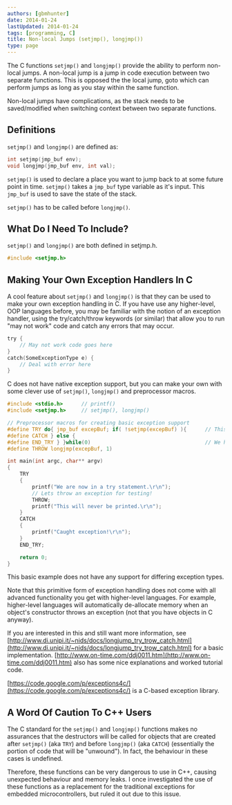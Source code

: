 ```yaml
---
authors: [gbmhunter]
date: 2014-01-24
lastUpdated: 2014-01-24
tags: [programming, C]
title: Non-local Jumps (setjmp(), longjmp())
type: page
---
```


The C functions `setjmp()` and `longjmp()` provide the ability to perform non-local jumps. A non-local jump is a jump in code execution between two separate functions. This is opposed the the local jump, goto which can perform jumps as long as you stay within the same function.

Non-local jumps have complications, as the stack needs to be saved/modified when switching context between two separate functions.

## Definitions

`setjmp()` and `longjmp()` are defined as:

```c
int setjmp(jmp_buf env);
void longjmp(jmp_buf env, int val);
```

`setjmp()` is used to declare a place you want to jump back to at some future point in time. `setjmp()` takes a `jmp_buf` type variable as it's input. This `jmp_buf` is used to save the state of the stack.

`setjmp()` has to be called before `longjmp()`.

## What Do I Need To Include?

`setjmp()` and `longjmp()` are both defined in setjmp.h.

```c    
#include <setjmp.h>
```

## Making Your Own Exception Handlers In C

A cool feature about `setjmp()` and `longjmp()` is that they can be used to make your own exception handling in C. If you have use any higher-level, OOP languages before, you may be familiar with the notion of an exception handler, using the try/catch/throw keywords (or similar) that allow you to run "may not work" code and catch any errors that may occur.

```c    
try {
    // May not work code goes here
}
catch(SomeExceptionType e) {
    // Deal with error here
}
```

C does not have native exception support, but you can make your own with some clever use of `setjmp()`, `longjmp()` and preprocessor macros.

```c    
#include <stdio.h>		// printf()
#include <setjmp.h>		// setjmp(), longjmp()

// Preprocessor macros for creating basic exception support
#define TRY do{ jmp_buf excepBuf; if( !setjmp(excepBuf) ){		// This part creates the varable excepBuf, used for storing stack state
#define CATCH } else {
#define END_TRY } }while(0)										// We have to have a macro of ending the try loop 
#define THROW longjmp(excepBuf, 1)

int main(int argc, char** argv)
{
    TRY
    {
        printf("We are now in a try statement.\r\n");
        // Lets throw an exception for testing!
        THROW;
        printf("This will never be printed.\r\n");
    }
    CATCH
    {
        printf("Caught exception!\r\n");
    }
    END_TRY;

    return 0;
}
```

This basic example does not have any support for differing exception types.

Note that this primitive form of exception handling does not come with all advanced functionality you get with higher-level languages. For example, higher-level languages will automatically de-allocate memory when an object's constructor throws an exception (not that you have objects in C anyway).

If you are interested in this and still want more information, see [http://www.di.unipi.it/~nids/docs/longjump_try_trow_catch.html](http://www.di.unipi.it/~nids/docs/longjump_try_trow_catch.html) for a basic implementation. [http://www.on-time.com/ddj0011.htm](http://www.on-time.com/ddj0011.htm) also has some nice explanations and worked tutorial code.

[https://code.google.com/p/exceptions4c/](https://code.google.com/p/exceptions4c/) is a C-based exception library.

## A Word Of Caution To C++ Users

The C standard for the `setjmp()` and `longjmp()` functions makes no assurances that the destructors will be called for objects that are created after `setjmp()` (aka `TRY`) and before `longjmp()` (aka `CATCH`) (essentially the portion of code that will be "unwound"). In fact, the behaviour in these cases is undefined. 

Therefore, these functions can be very dangerous to use in C++, causing unexpected behaviour and memory leaks. I once investigated the use of these functions as a replacement for the traditional exceptions for embedded microcontrollers, but ruled it out due to this issue.
